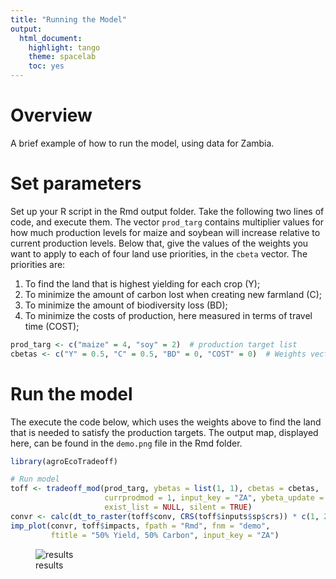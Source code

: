 ```yaml
---
title: "Running the Model"
output: 
  html_document:
    highlight: tango
    theme: spacelab
    toc: yes 
---
```


# Overview

A brief example of how to run the model, using data for Zambia.   

# Set parameters

Set up your R script in the Rmd output folder. Take the following two lines of code, and execute them. The vector `prod_targ` contains multiplier values for how much production levels for maize and soybean will increase relative to current production levels. Below that, give the values of the weights you want to apply to each of four land use priorities, in the `cbeta` vector. The priorities are: 

1. To find the land that is highest yielding for each crop (Y);
2. To minimize the amount of carbon lost when creating new farmland (C); 
3. To minimize the amount of biodiversity loss (BD); 
4. To minimize the costs of production, here measured in terms of travel time (COST); 
```r
prod_targ <- c("maize" = 4, "soy" = 2)  # production target list
cbetas <- c("Y" = 0.5, "C" = 0.5, "BD" = 0, "COST" = 0)  # Weights vector
```

# Run the model

The execute the code below, which uses the weights above to find the land that is needed to satisfy the production targets. The output map, displayed here, can be found in the `demo.png` file in the Rmd folder. 

```r
library(agroEcoTradeoff)

# Run model
toff <- tradeoff_mod(prod_targ, ybetas = list(1, 1), cbetas = cbetas, 
                     currprodmod = 1, input_key = "ZA", ybeta_update = 0,
                     exist_list = NULL, silent = TRUE)
convr <- calc(dt_to_raster(toff$conv, CRS(toff$inputs$sp$crs)) * c(1, 2), sum)
imp_plot(convr, toff$impacts, fpath = "Rmd", fnm = "demo", 
         ftitle = "50% Yield, 50% Carbon", input_key = "ZA")
```

![results](demo.png)
